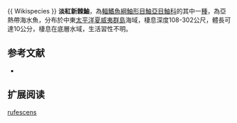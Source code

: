 {{Speciesbox
| name = 淡紅新棘鮋
| image = 
| image_width = 250px
| status = NE
| status_system = IUCN3.1
| genus = Neomerinthe
| species = rufescens
| authority = [[Gilbert|Gilbert]], 1905 
| synonyms = *''Helicolenus rufescens,Gilbert, 1905''
}}{{ Wikispecies }}
'''淡紅新棘鮋'''，為[[輻鰭魚綱|輻鰭魚綱]][[鮋形目|鮋形目]][[鮋亞目|鮋亞目]][[鮋科|鮋科]]的其中一[[種|種]]，為亞熱帶海水魚，分布於中東[[太平洋|太平洋]][[夏威夷群島|夏威夷群島]]海域，棲息深度108-302公尺，體長可達10公分，棲息在底層水域，生活習性不明。
==参考文献==
*{{FishBase_species|genus=Neomerinthe|species=rufescens|year=2014|month=6}}

== 扩展阅读 ==
{{refbegin}}
{{wikispecies-inline|Neomerinthe rufescens|淡紅新棘鮋}}
{{refend}}
{{Taxonbar|from=Q2539590}}

[[Category:新棘鮋屬|rufescens]]


{{鮋形目小作品}}